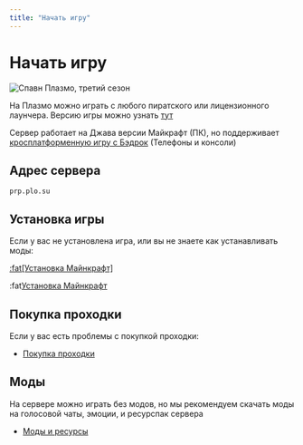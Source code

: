 ```yaml
---
title: "Начать игру"
---
```


# Начать игру

![Спавн Плазмо, третий сезон](/assets/getting-started/s3_spawn.jpg) 

На Плазмо можно играть с любого пиратского или лицензионного лаунчера. Версию игры можно узнать [тут](/stats)

Сервер работает на Джава версии Майкрафт (ПК), но поддерживает [кросплатформенную игру с Бэдрок](/guides/bedrock) (Телефоны и консоли)

## Адрес сервера

```
prp.plo.su
```

## Установка игры

Если у вас не установлена игра, или вы не знаете как устанавливать моды:

[:fat[Установка Майнкрафт]](/getting-started/install)

:fat[Установка Майнкрафт](/getting-started/install)

## Покупка проходки

Если у вас есть проблемы с покупкой проходки:

- [Покупка проходки](/getting-started/access)

## Моды

На сервере можно играть без модов, но мы рекомендуем скачать моды на голосовой чаты, эмоции, и ресурспак сервера

- [Моды и ресурсы](/mods)



